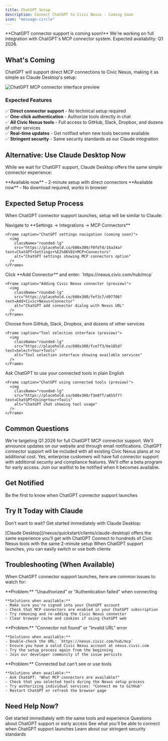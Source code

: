 ```yaml
---
title: ChatGPT Setup
description: Connect ChatGPT to Civic Nexus - Coming Soon
icon: "message-circle"
---
```


<Warning>
**ChatGPT connector support is coming soon!** We're working on full integration with ChatGPT's MCP connector system. Expected availability: Q1 2026.
</Warning>

## What's Coming

ChatGPT will support direct MCP connections to Civic Nexus, making it as simple as Claude Desktop's setup:

<Frame caption="ChatGPT connector interface (preview)">
  <img
    className="rounded-lg"
    src="https://placehold.co/700x400/f0f9ff/0ea5e9?text=ChatGPT+MCP+Connectors+%28Coming+Soon%29"
    alt="ChatGPT MCP connector interface preview"
  />
</Frame>

### Expected Features

✅ **Direct connector support** - No technical setup required  
✅ **One-click authentication** - Authorize tools directly in chat  
✅ **All Civic Nexus tools** - Full access to GitHub, Slack, Dropbox, and dozens of other services  
✅ **Real-time updates** - Get notified when new tools become available  
✅ **Stringent security** - Same security standards as our Claude integration  

## Alternative: Use Claude Desktop Now

While we wait for ChatGPT support, Claude Desktop offers the same simple connector experience:

<CardGroup cols={2}>
  <Card title="Claude Desktop Setup" icon="desktop" href="/nexus/quickstart/clients/claude-desktop">
    **Available now** - 2-minute setup with direct connectors
  </Card>
  <Card title="Claude.ai (Web)" icon="globe" href="/nexus/quickstart/clients/claude-web">
    **Available now** - No download required, works in browser
  </Card>
</CardGroup>

## Expected Setup Process

When ChatGPT connector support launches, setup will be similar to Claude:

<Steps>
  <Step title="Open ChatGPT Settings">
    Navigate to **Settings → Integrations → MCP Connectors**
    
    <Frame caption="ChatGPT settings navigation (coming soon)">
      <img
        className="rounded-lg"
        src="https://placehold.co/600x300/f0fdf4/16a34a?text=ChatGPT+Settings+%E2%86%92+MCP+Connectors"
        alt="ChatGPT settings showing MCP connectors option"
      />
    </Frame>
  </Step>
  
  <Step title="Add Civic Nexus">
    Click **Add Connector** and enter: `https://nexus.civic.com/hub/mcp`
    
    <Frame caption="Adding Civic Nexus connector (preview)">
      <img
        className="rounded-lg"
        src="https://placehold.co/600x300/fef3c7/d97706?text=Add+Civic+Nexus+Connector"
        alt="ChatGPT add connector dialog with Nexus URL"
      />
    </Frame>
  </Step>
  
  <Step title="Select Your Tools">
    Choose from GitHub, Slack, Dropbox, and dozens of other services
    
    <Frame caption="Tool selection interface (preview)">
      <img
        className="rounded-lg"
        src="https://placehold.co/600x300/fce7f3/be185d?text=Select+Your+Tools"
        alt="Tool selection interface showing available services"
      />
    </Frame>
  </Step>
  
  <Step title="Start Using">
    Ask ChatGPT to use your connected tools in plain English
    
    <Frame caption="ChatGPT using connected tools (preview)">
      <img
        className="rounded-lg"
        src="https://placehold.co/600x300/f3e8ff/a855f7?text=ChatGPT+Using+Your+Tools"
        alt="ChatGPT chat showing tool usage"
      />
    </Frame>
  </Step>
</Steps>

## Common Questions

<AccordionGroup>
  <Accordion title="When will ChatGPT support be available?">
    We're targeting Q1 2026 for full ChatGPT MCP connector support. We'll announce updates on our website and through email notifications.
  </Accordion>
  
  <Accordion title="Will it cost extra?">
    ChatGPT connector support will be included with all existing Civic Nexus plans at no additional cost.
  </Accordion>
  
  <Accordion title="What about ChatGPT Enterprise?">
    Yes, enterprise customers will have full connector support with additional security and compliance features.
  </Accordion>
  
  <Accordion title="Can I get early access?">
    We'll offer a beta program for early access. Join our waitlist to be notified when it becomes available.
  </Accordion>
</AccordionGroup>

## Get Notified

<Card title="Join the ChatGPT Waitlist" icon="bell" href="https://civickey.typeform.com/chatgpt-waitlist">
  Be the first to know when ChatGPT connector support launches
</Card>

## Try It Today with Claude

Don't want to wait? Get started immediately with Claude Desktop:

<Steps>
  <Step title="Try Claude Desktop">
    [Claude Desktop](/nexus/quickstart/clients/claude-desktop) offers the same experience you'll get with ChatGPT
  </Step>
  <Step title="Same tools, same simplicity">
    Connect to hundreds of Civic Nexus tools with the same 2-minute setup
  </Step>
  <Step title="Switch when ready">
    When ChatGPT support launches, you can easily switch or use both clients
  </Step>
</Steps>

## Troubleshooting (When Available)

When ChatGPT connector support launches, here are common issues to watch for:

<AccordionGroup>
  <Accordion title="401 Authentication Error">
    **Problem:** "Unauthorized" or "Authentication failed" when connecting
    
    **Solutions when available:**
    - Make sure you're signed into your ChatGPT account
    - Check that MCP connectors are enabled in your ChatGPT subscription
    - Try removing and re-adding the Civic Nexus connector
    - Clear browser cache and cookies if using ChatGPT web
  </Accordion>
  
  <Accordion title="404 Not Found Error">
    **Problem:** "Connector not found" or "Invalid URL" error
    
    **Solutions when available:**
    - Double-check the URL: `https://nexus.civic.com/hub/mcp`
    - Ensure you have a valid Civic Nexus account at nexus.civic.com
    - Try the setup process again from the beginning
    - Join our developer community if the issue persists
  </Accordion>
  
  <Accordion title="Tools Not Appearing">
    **Problem:** Connected but can't see or use tools
    
    **Solutions when available:**
    - Ask ChatGPT: "What MCP connectors are available?"
    - Check that you selected tools during the Nexus setup process
    - Try authorizing individual services: "Connect me to GitHub"
    - Restart ChatGPT or refresh the browser page
  </Accordion>
</AccordionGroup>

## Need Help Now?

<CardGroup cols={2}>
  <Card title="Claude Desktop Setup" icon="desktop" href="/nexus/quickstart/clients/claude-desktop">
    Get started immediately with the same tools and experience
  </Card>
  <Card title="Contact Support" icon="slack" href="https://join.slack.com/t/civic-developers/shared_invite/zt-37tv9fyo7-aDT43mUjOFQwdQFmfZLTRw">
    Questions about ChatGPT support or early access
  </Card>
  <Card title="Browse All Tools" icon="server" href="/nexus/reference/servers">
    See what you'll be able to connect when ChatGPT support launches
  </Card>
  <Card title="Security Details" icon="shield-check" href="/nexus/reference/security">
    Learn about our stringent security standards
  </Card>
</CardGroup>
